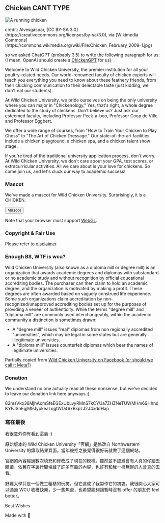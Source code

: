 
## Chicken CANT TYPE

<Image
      src="/images/Chicken_February_2009-1.webp"
      width={562}
      height={800}
      alt="A running chicken"
    />

<div className="text-xs">credit: Alvesgaspar, [CC BY-SA 3.0](https://creativecommons.org/licenses/by-sa/3.0), via [Wikimedia Commons](https://commons.wikimedia.org/wiki/File:Chicken_February_2009-1.jpg)</div>

so we asked ChatGPT (probably 3.5) to write the following paragraph for us:   
(I mean, OpenAI should create a [ChickenGPT](https://cybernews.com/tech/catgpt-chatbot-that-meows-everything/) for us)

Welcome to Wild Chicken University, the premier institution for all your poultry-related needs. Our world-renowned faculty of chicken experts will teach you everything you need to know about these feathery friends, from their clucking communication to their delectable taste (just kidding, we don't eat our students).

At Wild Chicken University, we pride ourselves on being the only university where you can major in "Chickenology." Yes, that's right, a whole degree dedicated to the study of chickens. Don't believe us? Just ask our esteemed faculty, including Professor Peck-a-boo, Professor Coop de Ville, and Professor Eggbert.

We offer a wide range of courses, from "How to Train Your Chicken to Play Chess" to "The Art of Chicken Dressage." Our state-of-the-art facilities include a chicken playground, a chicken spa, and a chicken talent show stage.

If you're tired of the traditional university application process, don't worry. At Wild Chicken University, we don't care about your GPA, test scores, or extracurricular activities. All we care about is your love for chickens. So come join us, and let's cluck our way to academic success!

### Mascot

We've made a mascot for Wild Chicken University. Surprisingly, it is a CHICKEN.

<Button ><a href="https://mascot.wcu.edu.pl" target="_blank">Mascot</a></Button>

Note that your browser must support [WebGL](https://wiki.archlinux.org/title/Firefox/Privacy#1.15).

### Copyright & Fair Use

Please refer to [disclaimer](/pages/disclaimer)

<Separator className="my-4" />

### Enough BS, WTF is wcu?

Wild Chicken University (also known as a diploma mill or degree mill) is an organization that awards academic degrees and diplomas with substandard or no academic study and without recognition by official educational accrediting bodies. The purchaser can then claim to hold an academic degree, and the organization is motivated by making a profit. These degrees are often awarded based on vaguely construed life experience. Some such organizations claim accreditation by non-recognized/unapproved accrediting bodies set up for the purposes of providing a veneer of authenticity. While the terms "degree mill" and "diploma mill" are commonly used interchangeably, within the academic community a distinction is sometimes drawn: 

- A "degree mill" issues "real" diplomas from non regionally accredited "universities", which may be legal in some states but are generally illegitimate universities. 
- A "diploma mill" issues counterfeit diplomas which bear the names of legitimate universities. 

Partially copied from [Wild Chicken University on Facebook (or should we call it Meta?)](https://www.facebook.com/Wild-Chicken-University-170013173058220/about)


### Donation

We understand no one actually read all these nonsense, but we've decided to leave our donation link here anyways :)

82msVko36MjhAcmSfeEGExUbLvyRMnS7kCYUa7ZHZNeTUWMHm69HhndKYFJSnEgjM9JypkeaLqgtWD46xBkpzJ2J4xddHap

### 寫在最後

我很意外你有看到這裏 :) 

原始版本的 Wild Chicken University「官網」是修改自 Northwestern University 的錄取結果頁面，當年被拒之後覺得很好玩就做了這個網站。

官網的內容經過數次填充和修改成了現在的模樣。雖然並不認爲會有人真的仔細去閱讀，依舊在字裏行間埋藏了許多有趣的內容，也許有和我一樣無聊的人會真的去看。

野雞大學只是一個做工粗糙的玩笑，但它達成了我製作它的初衷。我很開心大家可以通過 WCU 收穫快樂，少一些焦慮，也希望能夠讓暫時沒有 offer 的朋友們 feel better。

Best Wishes

Made with 🌽 